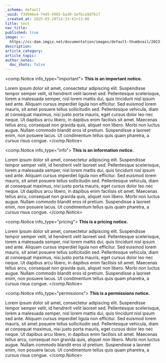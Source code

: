 ```yaml
---
_schema: default
_uuid: f3d946e4-f445-4983-ba30-3afbca9d761f
_created_at: 2025-03-28T14:33:41+13:00
title: test
nav_title:
published: true
image: >-
  https://cc-dam.imgix.net/documentation/images/default-thumbnail/2023-Q4/CloudCannon-Documentation-Thumbnail.png
description:
article_category:
article_topic:
author_notes:
  doc_shots: false
---
```

<comp.Notice info_type="important">
  **This is an important notice.**

  Lorem ipsum dolor sit amet, consectetur adipiscing elit. Suspendisse tempor semper velit, id hendrerit velit laoreet sed. Pellentesque scelerisque, lorem a malesuada semper, nisl lorem mattis dui, quis tincidunt nisl ipsum sed ante. Aliquam cursus imperdiet ligula non efficitur. Sed euismod lorem mauris, sit amet posuere tellus sollicitudin sed. Pellentesque vehicula, diam at consequat maximus, nisi justo porta mauris, eget cursus dolor leo nec neque. Ut dapibus arcu libero, in dapibus enim facilisis sit amet. Maecenas tellus arcu, consequat non gravida quis, aliquet non libero. Morbi non luctus augue. Nullam commodo blandit eros id pretium. Suspendisse a laoreet enim, non posuere lacus. Ut condimentum tellus quis quam pharetra, a cursus risus congue.
</comp.Notice>

<comp.Notice info_type="info">
  **This is an information notice.**

  Lorem ipsum dolor sit amet, consectetur adipiscing elit. Suspendisse tempor semper velit, id hendrerit velit laoreet sed. Pellentesque scelerisque, lorem a malesuada semper, nisl lorem mattis dui, quis tincidunt nisl ipsum sed ante. Aliquam cursus imperdiet ligula non efficitur. Sed euismod lorem mauris, sit amet posuere tellus sollicitudin sed. Pellentesque vehicula, diam at consequat maximus, nisi justo porta mauris, eget cursus dolor leo nec neque. Ut dapibus arcu libero, in dapibus enim facilisis sit amet. Maecenas tellus arcu, consequat non gravida quis, aliquet non libero. Morbi non luctus augue. Nullam commodo blandit eros id pretium. Suspendisse a laoreet enim, non posuere lacus. Ut condimentum tellus quis quam pharetra, a cursus risus congue.
</comp.Notice>

<comp.Notice info_type="pricing">
  **This is a pricing notice.**

  Lorem ipsum dolor sit amet, consectetur adipiscing elit. Suspendisse tempor semper velit, id hendrerit velit laoreet sed. Pellentesque scelerisque, lorem a malesuada semper, nisl lorem mattis dui, quis tincidunt nisl ipsum sed ante. Aliquam cursus imperdiet ligula non efficitur. Sed euismod lorem mauris, sit amet posuere tellus sollicitudin sed. Pellentesque vehicula, diam at consequat maximus, nisi justo porta mauris, eget cursus dolor leo nec neque. Ut dapibus arcu libero, in dapibus enim facilisis sit amet. Maecenas tellus arcu, consequat non gravida quis, aliquet non libero. Morbi non luctus augue. Nullam commodo blandit eros id pretium. Suspendisse a laoreet enim, non posuere lacus. Ut condimentum tellus quis quam pharetra, a cursus risus congue.
</comp.Notice>

<comp.Notice info_type="permissions">
  **This is a permissions notice.**

  Lorem ipsum dolor sit amet, consectetur adipiscing elit. Suspendisse tempor semper velit, id hendrerit velit laoreet sed. Pellentesque scelerisque, lorem a malesuada semper, nisl lorem mattis dui, quis tincidunt nisl ipsum sed ante. Aliquam cursus imperdiet ligula non efficitur. Sed euismod lorem mauris, sit amet posuere tellus sollicitudin sed. Pellentesque vehicula, diam at consequat maximus, nisi justo porta mauris, eget cursus dolor leo nec neque. Ut dapibus arcu libero, in dapibus enim facilisis sit amet. Maecenas tellus arcu, consequat non gravida quis, aliquet non libero. Morbi non luctus augue. Nullam commodo blandit eros id pretium. Suspendisse a laoreet enim, non posuere lacus. Ut condimentum tellus quis quam pharetra, a cursus risus congue.
</comp.Notice>